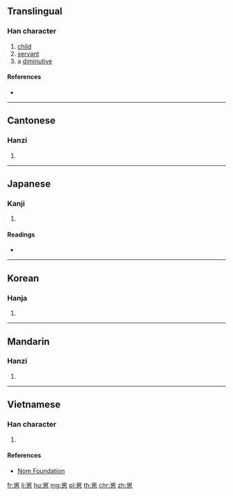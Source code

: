 ==Translingual==

===Han character===
{{Han char|rn=46|rad=山|as=09|sn=12|four=22336|canj=UWP|ids=⿱山思}}

# [[child]]
# [[servant]]
# a [[diminutive]]

====References====
* {{Han ref|kx=0315.360|dkj=08260|dj=0616.260|hdz=10786.070|uh=5D3D|ud=23869|bh=D8E6|bd=55526}}

----

==Cantonese==

===Hanzi===
{{yue-hanzi|jyut=[[zoi2]]|y=joi2}}

# {{defn|lang=yue|sort=山09}}

----

==Japanese==

===Kanji===
{{ja-kanji|grade=|rs=山09}}

# {{defn|lang=ja|sort=山09}}

====Readings====
* {{ja-readings|on=[[さい]] (sai), [[しゃ]] (sha), [[し]] (shi)|kun=[[こども]] (kodomo)}}

----

==Korean==

===Hanja===
{{ko-hanja|hangeul=재|rv=jae|mr=chae}}

# {{defn|lang=ko|sort=山09}}

----

==Mandarin==

===Hanzi===
{{cmn-hanzi|pin=[[zǎi]] ([[zai3]])|wg=tsai<sup>3</sup>}}

# {{defn|lang=cmn|sort=山09}}

----

==Vietnamese==

===Han character===
{{vi-readings|rs=山09|hanviet=[[tể]], [[tử]]}}

# {{defn|lang=vi|sort=山09}}

====References====
* [http://nomfoundation.org/common/nom_details.php?codepoint=5d3d Nom Foundation]

[[fr:崽]]
[[li:崽]]
[[hu:崽]]
[[mg:崽]]
[[pl:崽]]
[[th:崽]]
[[chr:崽]]
[[zh:崽]]